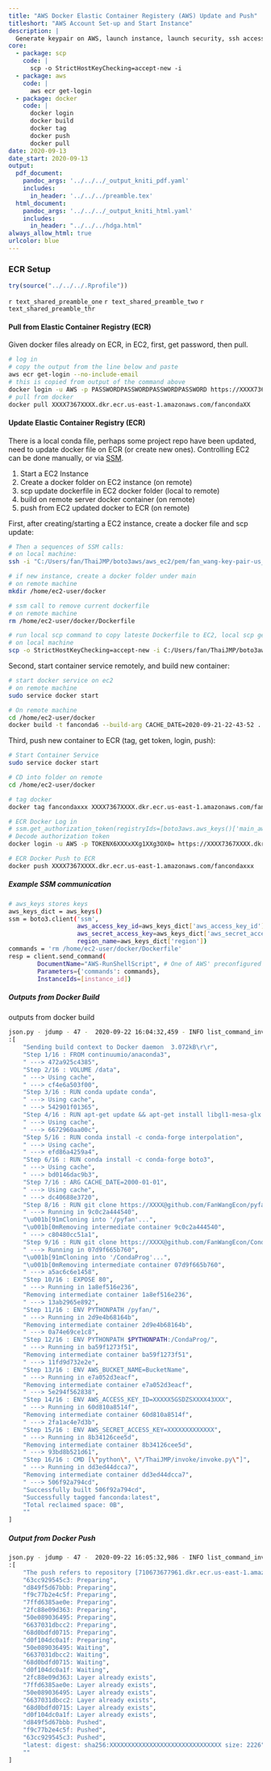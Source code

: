 ```yaml
---
title: "AWS Docker Elastic Container Registery (AWS) Update and Push"
titleshort: "AWS Account Set-up and Start Instance"
description: |
  Generate keypair on AWS, launch instance, launch security, ssh access, AWSCLI.
core:
  - package: scp
    code: |
      scp -o StrictHostKeyChecking=accept-new -i
  - package: aws
    code: |
      aws ecr get-login
  - package: docker
    code: |
      docker login
      docker build
      docker tag
      docker push
      docker pull
date: 2020-09-13
date_start: 2020-09-13
output:
  pdf_document:
    pandoc_args: '../../../_output_kniti_pdf.yaml'
    includes:
      in_header: '../../../preamble.tex'
  html_document:
    pandoc_args: '../../../_output_kniti_html.yaml'
    includes:
      in_header: "../../../hdga.html"
always_allow_html: true
urlcolor: blue
---
```


### ECR Setup

```r
try(source("../../../.Rprofile"))
```

`r text_shared_preamble_one`
`r text_shared_preamble_two`
`r text_shared_preamble_thr`

#### Pull from Elastic Container Registry (ECR)

Given docker files already on ECR, in EC2, first, get password, then pull.

```bash
# log in
# copy the output from the line below and paste
aws ecr get-login --no-include-email
# this is copied from output of the command above
docker login -u AWS -p PASSWORDPASSWORDPASSWORDPASSWORD https://XXXX7367XXXX.dkr.ecr.us-east-1.amazonaws.com
# pull from docker
docker pull XXXX7367XXXX.dkr.ecr.us-east-1.amazonaws.com/fancondaXX
```

#### Update Elastic Container Registry (ECR)

There is a local conda file, perhaps some project repo have been updated, need to update docker file on ECR (or create new ones). Controlling EC2 can be done manually, or via [SSM](https://docs.aws.amazon.com/systems-manager/latest/userguide/prereqs-ssm-agent.html).

1. Start a EC2 Instance
2. Create a docker folder on EC2 instance (on remote)
3. scp update dockerfile in EC2 docker folder (local to remote)
4. build on remote server docker container (on remote)
5. push from EC2 updated docker to ECR (on remote)

First, after creating/starting a EC2 instance, create a docker file and scp update:

```bash
# Then a sequences of SSM calls:
# on local machine:
ssh -i "C:/Users/fan/ThaiJMP/boto3aws/aws_ec2/pem/fan_wang-key-pair-us_east_nv.pem" ec2-user@54.161.29.209

# if new instance, create a docker folder under main
# on remote machine
mkdir /home/ec2-user/docker

# ssm call to remove current dockerfile
# on remote machine
rm /home/ec2-user/docker/Dockerfile

# run local scp command to copy lateste Dockerfile to EC2, local scp generated by ec2managee
# on local machine
scp -o StrictHostKeyChecking=accept-new -i C:/Users/fan/ThaiJMP/boto3aws/aws_ec2/pem/fan_wang-key-pair-us_east_nv.pem C:/Users/fan/ThaiJMP/boto3aws/aws_ecr/container/DockerfileInstall ec2-user@54.161.29.209:~/docker/Dockerfile
```

Second, start container service remotely, and build new container:

```bash
# start docker service on ec2
# on remote machine
sudo service docker start

# On remote machine
cd /home/ec2-user/docker
docker build -t fanconda6 --build-arg CACHE_DATE=2020-09-21-22-43-52 .
```

Third, push new container to ECR (tag, get token, login, push):

```bash
# Start Container Service
sudo service docker start

# CD into folder on remote
cd /home/ec2-user/docker

# tag docker
docker tag fancondaxxx XXXX7367XXXX.dkr.ecr.us-east-1.amazonaws.com/fancondaxxx

# ECR Docker Log in
# ssm.get_authorization_token(registryIds=[boto3aws.aws_keys()['main_aws_id']])
# Decode authorization token
docker login -u AWS -p TOKENX6XXXxXXg1XXg3OX0= https://XXXX7367XXXX.dkr.ecr.us-east-1.amazonaws.com

# ECR Docker Push to ECR
docker push XXXX7367XXXX.dkr.ecr.us-east-1.amazonaws.com/fancondaxxx
```

##### Example SSM communication

```bash
# aws_keys stores keys
aws_keys_dict = aws_keys()
ssm = boto3.client('ssm',
                   aws_access_key_id=aws_keys_dict['aws_access_key_id'],
                   aws_secret_access_key=aws_keys_dict['aws_secret_access_key'],
                   region_name=aws_keys_dict['region'])
commands = 'rm /home/ec2-user/docker/Dockerfile'
resp = client.send_command(
        DocumentName="AWS-RunShellScript", # One of AWS' preconfigured documents
        Parameters={'commands': commands},
        InstanceIds=[instance_id])
```

##### Outputs from Docker Build

outputs from docker build

```bash
json.py - jdump - 47 -  2020-09-22 16:04:32,459 - INFO list_command_invocation-cur_output
:[
    "Sending build context to Docker daemon  3.072kB\r\r",
    "Step 1/16 : FROM continuumio/anaconda3",
    " ---> 472a925c4385",
    "Step 2/16 : VOLUME /data",
    " ---> Using cache",
    " ---> cf4e6a503f00",
    "Step 3/16 : RUN conda update conda",
    " ---> Using cache",
    " ---> 542901f01365",
    "Step 4/16 : RUN apt-get update && apt-get install libgl1-mesa-glx -y",
    " ---> Using cache",
    " ---> 6672960aa00c",
    "Step 5/16 : RUN conda install -c conda-forge interpolation",
    " ---> Using cache",
    " ---> efd86a4259a4",
    "Step 6/16 : RUN conda install -c conda-forge boto3",
    " ---> Using cache",
    " ---> bd0146dac9b3",
    "Step 7/16 : ARG CACHE_DATE=2000-01-01",
    " ---> Using cache",
    " ---> dc40688e3720",
    "Step 8/16 : RUN git clone https://XXXX@github.com/FanWangEcon/pyfan.git /pyfan/",
    " ---> Running in 9c0c2a444540",
    "\u001b[91mCloning into '/pyfan'...",
    "\u001b[0mRemoving intermediate container 9c0c2a444540",
    " ---> c80480cc51a1",
    "Step 9/16 : RUN git clone https://XXXX@github.com/FanWangEcon/CondaProg.git /CondaProg/",
    " ---> Running in 07d9f665b760",
    "\u001b[91mCloning into '/CondaProg'...",
    "\u001b[0mRemoving intermediate container 07d9f665b760",
    " ---> a5ac6c6e1458",
    "Step 10/16 : EXPOSE 80",
    " ---> Running in 1a8ef516e236",
    "Removing intermediate container 1a8ef516e236",
    " ---> 13ab2965e892",
    "Step 11/16 : ENV PYTHONPATH /pyfan/",
    " ---> Running in 2d9e4b68164b",
    "Removing intermediate container 2d9e4b68164b",
    " ---> 0a74e69ce1c8",
    "Step 12/16 : ENV PYTHONPATH $PYTHONPATH:/CondaProg/",
    " ---> Running in ba59f1273f51",
    "Removing intermediate container ba59f1273f51",
    " ---> 11fd9d732e2e",
    "Step 13/16 : ENV AWS_BUCKET_NAME=BucketName",
    " ---> Running in e7a052d3eacf",
    "Removing intermediate container e7a052d3eacf",
    " ---> 5e294f562838",
    "Step 14/16 : ENV AWS_ACCESS_KEY_ID=XXXXX5GSDZSXXXX43XXX",
    " ---> Running in 60d810a8514f",
    "Removing intermediate container 60d810a8514f",
    " ---> 2fa1ac4e7d3b",
    "Step 15/16 : ENV AWS_SECRET_ACCESS_KEY=XXXXXXXXXXXXX",
    " ---> Running in 8b34126cee5d",
    "Removing intermediate container 8b34126cee5d",
    " ---> 93bd8b521d61",
    "Step 16/16 : CMD [\"python\", \"/ThaiJMP/invoke/invoke.py\"]",
    " ---> Running in dd3ed44dcca7",
    "Removing intermediate container dd3ed44dcca7",
    " ---> 506f92a794cd",
    "Successfully built 506f92a794cd",
    "Successfully tagged fanconda:latest",
    "Total reclaimed space: 0B",
    ""
]
```

##### Output from Docker Push

```bash
json.py - jdump - 47 -  2020-09-22 16:05:32,986 - INFO list_command_invocation-cur_output
:[
    "The push refers to repository [710673677961.dkr.ecr.us-east-1.amazonaws.com/fanconda]",
    "63cc929545c3: Preparing",
    "d849f5d67bbb: Preparing",
    "f9c77b2e4c5f: Preparing",
    "7ffd6385ae0e: Preparing",
    "2fc88e09d363: Preparing",
    "50e089036495: Preparing",
    "6637031dbcc2: Preparing",
    "68d0bdfd0715: Preparing",
    "d0f104dc0a1f: Preparing",
    "50e089036495: Waiting",
    "6637031dbcc2: Waiting",
    "68d0bdfd0715: Waiting",
    "d0f104dc0a1f: Waiting",
    "2fc88e09d363: Layer already exists",
    "7ffd6385ae0e: Layer already exists",
    "50e089036495: Layer already exists",
    "6637031dbcc2: Layer already exists",
    "68d0bdfd0715: Layer already exists",
    "d0f104dc0a1f: Layer already exists",
    "d849f5d67bbb: Pushed",
    "f9c77b2e4c5f: Pushed",
    "63cc929545c3: Pushed",
    "latest: digest: sha256:XXXXXXXXXXXXXXXXXXXXXXXXXXXXXXX size: 2226",
    ""
]
```
